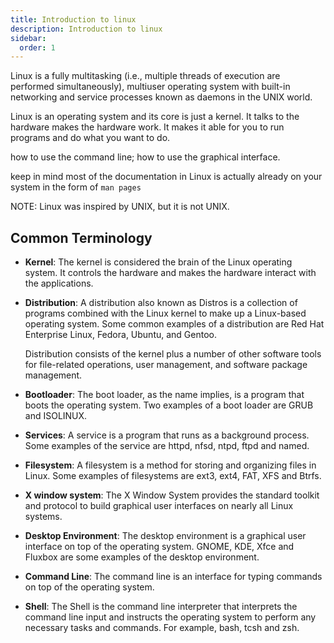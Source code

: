 ```yaml
---
title: Introduction to linux
description: Introduction to linux
sidebar:
  order: 1
---
```


Linux is a fully multitasking (i.e., multiple threads of execution are performed simultaneously), multiuser operating system with built-in networking and service processes known as daemons in the UNIX world.

Linux is an operating system and its core is just a kernel. It talks to the hardware makes the hardware work. It makes it able for you to run programs and do what you want to do.

how to use the command line; how to use the graphical interface.

keep in mind most of the documentation in Linux is actually already on your system in the form of `man pages`

NOTE: Linux was inspired by UNIX, but it is not UNIX.

## Common Terminology

- **Kernel**: The kernel is considered the brain of the Linux operating system. It controls the hardware and makes the hardware interact with the applications.

- **Distribution**: A distribution also known as Distros is a collection of programs combined with the Linux kernel to make up a Linux-based operating system. Some common examples of a distribution are Red Hat Enterprise Linux, Fedora, Ubuntu, and Gentoo.

  Distribution consists of the kernel plus a number of other software tools for file-related operations, user management, and software package management.

- **Bootloader**: The boot loader, as the name implies, is a program that boots the operating system. Two examples of a boot loader are GRUB and ISOLINUX.

- **Services**: A service is a program that runs as a background process. Some examples of the service are httpd, nfsd, ntpd, ftpd and named.

- **Filesystem**: A filesystem is a method for storing and organizing files in Linux. Some examples of filesystems are ext3, ext4, FAT, XFS and Btrfs.

- **X window system**: The X Window System provides the standard toolkit and protocol to build graphical user interfaces on nearly all Linux systems.

- **Desktop Environment**: The desktop environment is a graphical user interface on top of the operating system. GNOME, KDE, Xfce and Fluxbox are some examples of the desktop environment.

- **Command Line**: The command line is an interface for typing commands on top of the operating system.

- **Shell**: The Shell is the command line interpreter that interprets the command line input and instructs the operating system to perform any necessary tasks and commands. For example, bash, tcsh and zsh.
